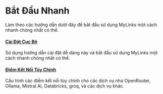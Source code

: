 # Bắt Đầu Nhanh

Làm theo các hướng dẫn dưới đây để bắt đầu sử dụng MyLinks một cách nhanh chóng nhất có thể.

#### [Cài Đặt Cục Bộ](./quick_start/local_setup)

Sử dụng hướng dẫn cài đặt dễ dàng này và bắt đầu sử dụng MyLinks một cách nhanh chóng nhất có thể.

#### [Điểm Kết Nối Tùy Chỉnh](./quick_start/custom_endpoints)

Cấu hình các điểm kết nối tùy chỉnh cho các dịch vụ như OpenRouter, Ollama, Mistral AI, Databricks, groq, và các dịch vụ khác.
